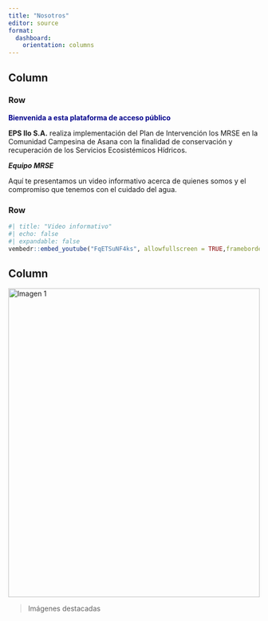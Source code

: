 ```yaml
---
title: "Nosotros"
editor: source
format: 
  dashboard:
    orientation: columns
---
```


## Column {width="40%"}

### Row {width="50%"}

[Bienvenida a esta plataforma de acceso público]{style="color:darkblue;font-weight:bold;"}

**EPS Ilo S.A.** realiza implementación del Plan de Intervención los MRSE en la Comunidad Campesina de Asana con la finalidad de conservación y recuperación de los Servicios Ecosistémicos Hídricos.

***Equipo MRSE*** <br>

Aquí te presentamos un video informativo acerca de quienes somos y el compromiso que tenemos con el cuidado del agua.

### Row {width="50%"}

```r
#| title: "Video informativo"
#| echo: false
#| expandable: false
vembedr::embed_youtube("FqETSuNF4ks", allowfullscreen = TRUE,frameborder = 0, ratio = "4by3")
```


## Column {width="60%"}

::: contenedor-imagen
<img src="fondo2.jpg" alt="Imagen 1"/> <img src="fondo3.jpg" alt="Imagen 2"/> <img src="fondo4.jpg" alt="Imagen 3"/>
:::

<!-- Agrega botones para avanzar y retroceder -->

<!-- <boton id="anterior"> -->

<!-- Anterior -->

<!-- </boton> -->

<!-- <boton id="siguiente"> -->

<!-- Siguiente -->

<!-- </boton> -->

```{=html}
<style>
/* Estilos para el contenedor de la transición */

.contenedor-imagen {
    width: 100%;
    height: 620px;
    position: relative;
    overflow: hidden;
    }

/* Estilos para las imágenes */
.contenedor-imagen img {
    width: 100%;
    height: auto;
    position: 
    absolute;
    top: 0;
    left: 0;
    opacity: 0;
    transition: opacity 1s ease-in-out;
    }

/* Estilo para mostrar la primera imagen */
.contenedor-imagen img:first-child {
    opacity: 1;
    }

 /* Estilo para las imágenes anteriores */
 .image-previous {
    opacity: 0.5;
    left: -100%;
    }

/* Estilos para los botones */
boton {
  margin: 0;
  padding: 10px 20px;/* Aumentamos el padding para un aspecto más moderno */
  font-size: 16px;
  cursor: pointer;
  position: absolute;
  top: 10px;
  background-color: rgba(0, 0, 0, 0.5); /* Fondo con transparencia */
  color: #fff; /* Color de texto blanco */
  border: none;
  border-radius: 5px; /* Bordes redondeados */
  transition: background-color 0.3s, color 0.3s; /* Efecto de transición */
  outline: none; /* Quitamos el borde al hacer clic */
}

boton:hover {
    background-color: rgba(0, 0, 0, 0.8); /* Cambio de color al pasar el mouse */
}

#anterior {
    left: 10px; /* Ajusta la posición horizontal del botón "Anterior" */
        }

#siguiente {
    right: 10px; /* Ajusta la posición horizontal del botón "Siguiente" */
    }
</style>
```
```{=html}
<script>
var currentImage = 0;
var images = document.querySelectorAll('.contenedor-imagen img');
var anteriorboton = document.getElementById('anterior');
var siguienteboton = document.getElementById('siguiente');

// Función para avanzar a la siguiente imagen
function avanzar() {
  images[currentImage].classList.add('image-previous');
  images[currentImage].style.opacity = 0;
  currentImage = (currentImage + 1) % images.length;
  images[currentImage].style.opacity = 1;
  images[currentImage].classList.remove('image-previous');
}

// Función para retroceder a la imagen anterior
function retroceder() {
  images[currentImage].classList.add('image-previous');
  images[currentImage].style.opacity = 0;
  currentImage = (currentImage - 1 + images.length) % images.length;
  images[currentImage].style.opacity = 1;
  images[currentImage].classList.remove('image-previous');
}

// Cambia la imagen automáticamente cada 6 segundos
setInterval(avanzar, 6000);

</script>
```

> Imágenes destacadas
